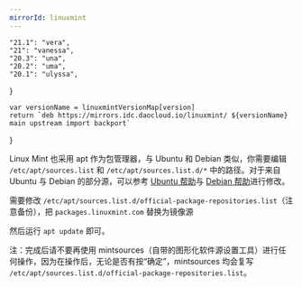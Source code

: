 ```yaml
---
mirrorId: linuxmint
---
```



    "21.1": "vera",
    "21": "vanessa",
    "20.3": "una",
    "20.2": "uma",
    "20.1": "ulyssa",
}

    var versionName = linuxmintVersionMap[version]
    return `deb https://mirrors.idc.daocloud.io/linuxmint/ ${versionName} main upstream import backport`
}

Linux Mint 也采用 apt 作为包管理器，与 Ubuntu 和 Debian 类似，你需要编辑 `/etc/apt/sources.list` 和 `/etc/apt/sources.list.d/*` 中的路径。对于来自 Ubuntu 与 Debian 的部分源，可以参考 [Ubuntu 帮助](/docs/ubuntu/)与 [Debian 帮助](/docs/debian/)进行修改。

需要修改 `/etc/apt/sources.list.d/official-package-repositories.list`（注意备份），把 `packages.linuxmint.com` 替换为镜像源


<ConfigGenerator promptString="Linux Mint 版本：" versionList={Object.keys(linuxmintVersionMap)} defaultVersion="21.1" configGen={GetConfig} language="text" />


然后运行 `apt update` 即可。

注：完成后请不要再使用 mintsources（自带的图形化软件源设置工具）进行任何操作，因为在操作后，无论是否有按“确定”，mintsources 均会复写 `/etc/apt/sources.list.d/official-package-repositories.list`。

